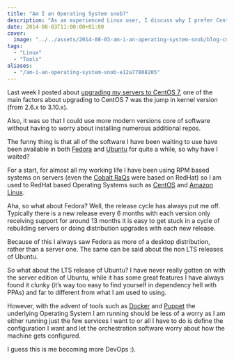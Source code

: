 ```yaml
---
title: "Am I an Operating System snob?"
description: "As an experienced Linux user, I discuss why I prefer CentOS for my servers, comparing it to Fedora and Ubuntu."
date: 2014-08-03T11:00:00+01:00
cover:
  image: "../../assets/2014-08-03-am-i-an-operating-system-snob/blog-cover-2014-08-03-am-i-an-operating-system-snob.png"
tags:
  - "Linux"
  - "Tools"
aliases:
  - "/am-i-an-operating-system-snob-e12a77808205"
---
```


Last week I posted about [upgrading my servers to CentOS 7](/2014/07/27/upgrading-my-servers-to-centos-7/), one of the main factors about upgrading to CentOS 7 was the jump in kernel version (from 2.6.x to 3.10.x).

Also, it was so that I could use more modern versions core of software without having to worry about installing numerous additional repos.

The funny thing is that all of the software I have been waiting to use have been available in both [Fedora](http://fedoraproject.org/) and [Ubuntu](http://www.ubuntu.com/server) for quite a while, so why have I waited?

For a start, for almost all my working life I have been using RPM based systems on servers (even the [Cobalt RaQs](http://en.wikipedia.org/wiki/Cobalt_RaQ) were based on RedHat) so I am used to RedHat based Operating Systems such as [CentOS](http://www.centos.org/) and [Amazon Linux](http://aws.amazon.com/amazon-linux-ami/).

Aha, so what about Fedora? Well, the release cycle has always put me off. Typically there is a new release every 6 months with each version only receiving support for around 13 months it is easy to get stuck in a cycle of rebuilding servers or doing distribution upgrades with each new release.

Because of this I always saw Fedora as more of a desktop distribution, rather than a server one. The same can be said about the non LTS releases of Ubuntu.

So what about the LTS release of Ubuntu? I have never really gotten on with the server edition of Ubuntu, while it has some great features I have always found it clunky (it’s way too easy to find yourself in dependency hell with PPAs) and far to different from what I am used to using.

However, with the advent of tools such as [Docker](https://www.docker.com/) and [Puppet](http://puppetlabs.com/) the underlying Operating System I am running should be less of a worry as I am either running just the few services I want to or all I have to do is define the configuration I want and let the orchestration software worry about how the machine gets configured.

I guess this is me becoming more DevOps :).
